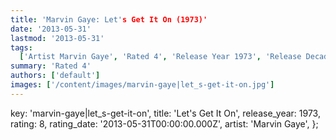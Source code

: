 ```yaml
---
title: 'Marvin Gaye: Let's Get It On (1973)'
date: '2013-05-31'
lastmod: '2013-05-31'
tags:
  ['Artist Marvin Gaye', 'Rated 4', 'Release Year 1973', 'Release Decade 1970']
summary: 'Rated 4'
authors: ['default']
images: ['/content/images/marvin-gaye|let_s-get-it-on.jpg']
---
```


  key: 'marvin-gaye|let_s-get-it-on',
  title: 'Let's Get It On',
  release_year: 1973,
  rating: 8,
  rating_date: '2013-05-31T00:00:00.000Z',
  artist: 'Marvin Gaye',
};

<MusicRating data={data} />
